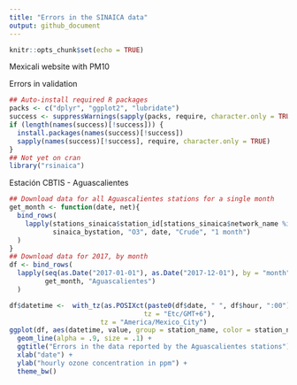 ```yaml
---
title: "Errors in the SINAICA data"
output: github_document
---
```


```r
knitr::opts_chunk$set(echo = TRUE)
```

Mexicali website with PM10

Errors in validation


```r
## Auto-install required R packages
packs <- c("dplyr", "ggplot2", "lubridate")
success <- suppressWarnings(sapply(packs, require, character.only = TRUE))
if (length(names(success)[!success])) {
  install.packages(names(success)[!success])
  sapply(names(success)[!success], require, character.only = TRUE)
}
## Not yet on cran
library("rsinaica")
```

Estación CBTIS - Aguascalientes 

```r
## Download data for all Aguascalientes stations for a single month
get_month <- function(date, net){
  bind_rows(
    lapply(stations_sinaica$station_id[stations_sinaica$network_name %in% net],
           sinaica_bystation, "O3", date, "Crude", "1 month")
  )
}
## Download data for 2017, by month
df <- bind_rows(
  lapply(seq(as.Date("2017-01-01"), as.Date("2017-12-01"), by = "month"), 
         get_month, "Aguascalientes")
  )

df$datetime <-  with_tz(as.POSIXct(paste0(df$date, " ", df$hour, ":00"), 
                                  tz = "Etc/GMT+6"),
                       tz = "America/Mexico_City") 
ggplot(df, aes(datetime, value, group = station_name, color = station_name)) +
  geom_line(alpha = .9, size = .1) +
  ggtitle("Errors in the data reported by the Aguascalientes stations") +
  xlab("date") +
  ylab("hourly ozone concentration in ppm") +
  theme_bw()
```
